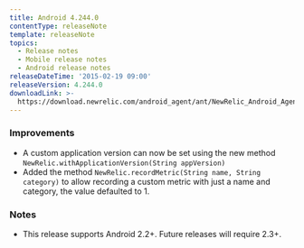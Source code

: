```yaml
---
title: Android 4.244.0
contentType: releaseNote
template: releaseNote
topics:
  - Release notes
  - Mobile release notes
  - Android release notes
releaseDateTime: '2015-02-19 09:00'
releaseVersion: 4.244.0
downloadLink: >-
  https://download.newrelic.com/android_agent/ant/NewRelic_Android_Agent_4.244.0.zip
---
```


### Improvements

* A custom application version can now be set using the new method `NewRelic.withApplicationVersion(String appVersion)`
* Added the method `NewRelic.recordMetric(String name, String category)` to allow recording a custom metric with just a name and category, the value defaulted to 1. 

### Notes

* This release supports Android 2.2+. Future releases will require 2.3+.
